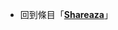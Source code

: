 {{LSR
|article = Shareaza
|latest_release_version = 
|latest_release_date = 
}}<noinclude>
*回到條目「'''[[Shareaza]]'''」
[[Category:最新穩定版模板|{{SUBPAGENAME}}]]
</noinclude>